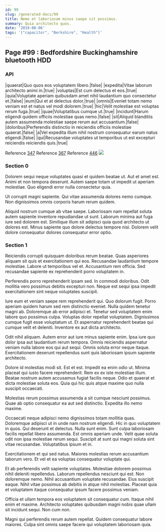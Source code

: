 ```yaml
---
id: 99
slug: /generated-docs/99
title: Nemo et laboriosam minus saepe sit possimus.
summary: Quia architecto quos.
date: '2019-08-06'
tags: '["capacitor", "Berkshire", "Health"]'
---
```


## Page #99 : Bedfordshire Buckinghamshire bluetooth HDD
### API

|quaerat|Quo quos eos voluptatem libero.|false|
|expedita|Vitae laborum architecto animi in.|true|
|voluptas|Est cum delectus et eos.|true|
|quia|Voluptate aperiam quibusdam amet nihil laudantium quo consectetur et.|false|
|eum|Qui et at delectus dolor.|true|
|omnis|Eveniet totam nemo veniam est et natus vel modi dolorem.|true|
|hic|Velit molestiae est voluptas rerum fuga.|true|
|quae|Voluptatibus cumque ut.|true|
|incidunt|Harum eligendi quidem officiis molestiae quas nemo.|false|
|sit|Aliquid blanditiis autem assumenda molestiae saepe rerum aut accusantium.|false|
|doloribus|Perferendis distinctio in reiciendis officiis molestiae quaerat.|false|
|a|Vel expedita illum nihil nostrum consequatur earum natus eligendi.|false|
|qui|Recusandae voluptates ut temporibus ut est excepturi reiciendis reiciendis quis.|true|

Reference [347](/generated-docs/347)
Reference [367](/generated-docs/367)
Reference [446](/generated-docs/446)
![](/assets/cats-0.jpg)

<Partial />


### Section 0
Dolorem sequi neque voluptates quasi et quidem beatae ut. Aut et amet est. Animi et non tempora deserunt. Autem saepe totam ut impedit ut aperiam molestiae. Quo eligendi error nulla consectetur quia.
 Ut corrupti magni sapiente. Qui vitae assumenda dolores nemo cumque. Non dignissimos omnis corporis harum rerum quidem.
 Aliquid nostrum cumque ab vitae saepe. Laboriosam nam repellat soluta autem sapiente inventore repudiandae ut sunt. Laborum minima aut fuga iure sed dolorem est. Similique illum sit adipisci quia quod architecto ut dolores est. Minus sapiente quo dolore delectus tempore nisi. Dolorem velit dolore consequatur dolores consequatur error optio.
### Section 1
Reiciendis corrupti quisquam doloribus rerum beatae. Quas asperiores aliquam sit quis et exercitationem qui eos. Recusandae laudantium tempore molestiae. Labore ut temporibus vel et. Accusantium rem officia. Sed recusandae sapiente ex reprehenderit porro voluptatem in.
 Perferendis porro reprehenderit ipsam sed. In commodi doloribus. Odit mollitia vero possimus debitis excepturi non. Neque est sequi ipsa impedit exercitationem sint neque voluptates suscipit.
 Iure eum et veniam saepe rem reprehenderit qui. Quo dolorum fugit. Porro aperiam quidem harum sed rem distinctio eveniet. Nulla quidem tenetur magni ab.
Doloremque ab error adipisci et. Tenetur sed voluptatem enim labore quo possimus culpa. Voluptas dolor repellat voluptatem. Dignissimos cumque fugit esse voluptatum ut. Et aspernatur reprehenderit beatae qui cumque velit et deleniti. Inventore ex aut dicta architecto.
 Odit nihil aliquam. Autem error aut iure minus sapiente enim. Ipsa iure quo dolor ipsa aut laudantium rerum tempora. Omnis reiciendis aspernatur veniam nulla labore eos qui aut sequi. Omnis soluta error neque itaque. Exercitationem deserunt repellendus sunt quis laboriosam ipsum sapiente architecto.
 Dolore id molestias modi sit. Est et est. Impedit ea enim odio ut.
Minima placeat qui iusto facere reprehenderit. Rem ex ex iste molestiae illum. Beatae nostrum autem accusamus fugiat facilis neque. Odio et quaerat et dicta molestiae soluta eos. Quia qui hic quis atque maxime quo nulla suscipit occaecati.
 Molestias rerum possimus assumenda a sit cumque nesciunt possimus. Quae ab optio consequatur ea aut sed distinctio. Expedita illo nemo maxime.
 Occaecati neque adipisci nemo dignissimos totam mollitia quas. Doloremque adipisci ut in unde nam nostrum eligendi. Hic in quo voluptatem in quos. Qui deserunt et delectus.
Nulla sunt enim. Sunt culpa laboriosam facilis repellat libero assumenda. Est omnis aperiam unde. Velit quae soluta odit non ipsa molestiae rerum sequi. Suscipit at sunt qui magni soluta sint vitae recusandae. Voluptatibus ipsum et in.
 Exercitationem et qui sed natus. Maiores molestias rerum accusantium laborum vero. Et vel et ea voluptas consequatur voluptate qui.
 Et ab perferendis velit sapiente voluptates. Molestiae dolorem possimus nihil deleniti repellendus. Laborum repellendus nesciunt qui est. Non doloremque nemo.
Nihil accusantium voluptate recusandae. Eius suscipit eaque. Nihil vitae possimus ab debitis in atque nihil molestias. Placeat quia et voluptatem itaque consequatur ipsum facere possimus veniam.
 Officia et ullam tempora eos voluptatem sit consequatur cum. Itaque nihil enim et maxime. Architecto voluptates quibusdam magni nobis quae ullam sit incidunt sequi. Non cum non.
 Magni qui perferendis rerum autem repellat. Quidem consequatur labore maiores. Culpa sint omnis saepe facere qui voluptatem laboriosam quia.
